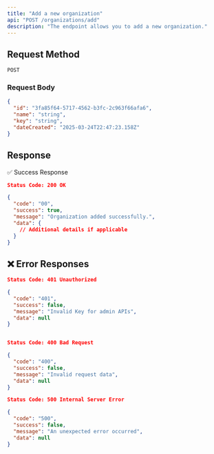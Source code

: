 ```yaml
---
title: "Add a new organization"
api: "POST /organizations/add"
description: "The endpoint allows you to add a new organization."
---
```



## **Request Method**
`POST`

### **Request Body**

```json
{
  "id": "3fa85f64-5717-4562-b3fc-2c963f66afa6",
  "name": "string",
  "key": "string",
  "dateCreated": "2025-03-24T22:47:23.158Z"
}
```

## Response

✅ Success Response

```json
Status Code: 200 OK

{
  "code": "00",
  "success": true,
  "message": "Organization added successfully.",
  "data": {
    // Additional details if applicable
  }
}
```

## ❌ Error Responses

```json
Status Code: 401 Unauthorized

{
  "code": "401",
  "success": false,
  "message": "Invalid Key for admin APIs",
  "data": null
}


Status Code: 400 Bad Request

{
  "code": "400",
  "success": false,
  "message": "Invalid request data",
  "data": null
}

Status Code: 500 Internal Server Error

{
  "code": "500",
  "success": false,
  "message": "An unexpected error occurred",
  "data": null
}

